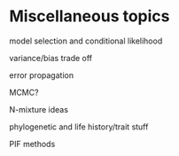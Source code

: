 # Miscellaneous topics {#extras}

model selection and conditional likelihood

variance/bias trade off

error propagation

MCMC?

N-mixture ideas

phylogenetic and life history/trait stuff

PIF methods
